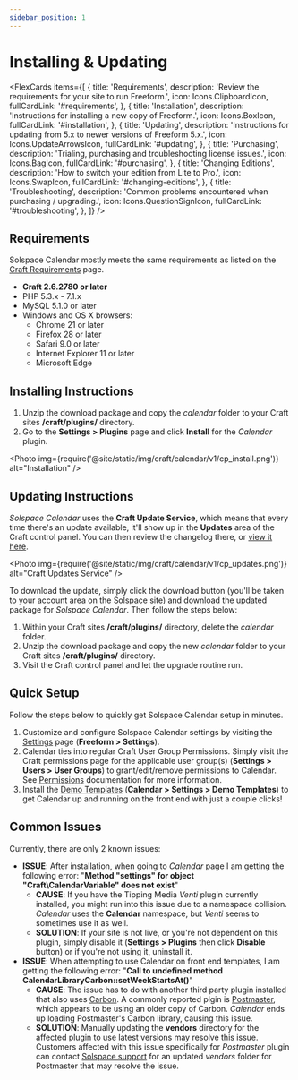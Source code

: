 ```yaml
---
sidebar_position: 1
---
```




# Installing & Updating

<FlexCards
  items={[
    {
      title: 'Requirements',
      description: 'Review the requirements for your site to run Freeform.',
      icon: Icons.ClipboardIcon,
      fullCardLink: '#requirements',
    },
    {
      title: 'Installation',
      description: 'Instructions for installing a new copy of Freeform.',
      icon: Icons.BoxIcon,
      fullCardLink: '#installation',
    },
    {
      title: 'Updating',
      description:
        'Instructions for updating from 5.x to newer versions of Freeform 5.x.',
      icon: Icons.UpdateArrowsIcon,
      fullCardLink: '#updating',
    },
    {
      title: 'Purchasing',
      description: 'Trialing, purchasing and troubleshooting license issues.',
      icon: Icons.BagIcon,
      fullCardLink: '#purchasing',
    },
    {
      title: 'Changing Editions',
      description: 'How to switch your edition from Lite to Pro.',
      icon: Icons.SwapIcon,
      fullCardLink: '#changing-editions',
    },
    {
      title: 'Troubleshooting',
      description: 'Common problems encountered when purchasing / upgrading.',
      icon: Icons.QuestionSignIcon,
      fullCardLink: '#troubleshooting',
    },
  ]}
/>

## Requirements

Solspace Calendar mostly meets the same requirements as listed on the [Craft Requirements](https://craftcms.com/docs/requirements) page.

- **Craft 2.6.2780 or later**
- PHP 5.3.x - 7.1.x
- MySQL 5.1.0 or later
- Windows and OS X browsers:
  - Chrome 21 or later
  - Firefox 28 or later
  - Safari 9.0 or later
  - Internet Explorer 11 or later
  - Microsoft Edge

## Installing Instructions

1. Unzip the download package and copy the _calendar_ folder to your Craft sites **/craft/plugins/** directory.
2. Go to the **Settings > Plugins** page and click **Install** for the _Calendar_ plugin.

<Photo
  img={require('@site/static/img/craft/calendar/v1/cp_install.png')}
  alt="Installation"
/>

## Updating Instructions

_Solspace Calendar_ uses the **Craft Update Service**, which means that every time there's an update available, it'll show up in the **Updates** area of the Craft control panel. You can then review the changelog there, or [view it here](./changelog.mdx).

<Photo
  img={require('@site/static/img/craft/calendar/v1/cp_updates.png')}
  alt="Craft Updates Service"
/>

To download the update, simply click the download button (you'll be taken to your account area on the Solspace site) and download the updated package for _Solspace Calendar_. Then follow the steps below:

1. Within your Craft sites **/craft/plugins/** directory, delete the _calendar_ folder.
2. Unzip the download package and copy the new _calendar_ folder to your Craft sites **/craft/plugins/** directory.
3. Visit the Craft control panel and let the upgrade routine run.

## Quick Setup

Follow the steps below to quickly get Solspace Calendar setup in minutes.

1. Customize and configure Solspace Calendar settings by visiting the [Settings](../configuration/settings.mdx) page (**Freeform > Settings**).
2. Calendar ties into regular Craft User Group Permissions. Simply visit the Craft permissions page for the applicable user group(s) (**Settings > Users > User Groups**) to grant/edit/remove permissions to Calendar. See [Permissions](../configuration/permissions.mdx) documentation for more information.
3. Install the [Demo Templates](../configuration/demo-templates.mdx) (**Calendar > Settings > Demo Templates**) to get Calendar up and running on the front end with just a couple clicks!

## Common Issues

Currently, there are only 2 known issues:

- **ISSUE**: After installation, when going to _Calendar_ page I am getting the following error: "**Method "settings" for object "Craft\CalendarVariable" does not exist**"
  - **CAUSE**: If you have the Tipping Media _Venti_ plugin currently installed, you might run into this issue due to a namespace collision. _Calendar_ uses the **Calendar** namespace, but _Venti_ seems to sometimes use it as well.
  - **SOLUTION**: If your site is not live, or you're not dependent on this plugin, simply disable it (**Settings > Plugins** then click **Disable** button) or if you're not using it, uninstall it.
- **ISSUE**: When attempting to use Calendar on front end templates, I am getting the following error: "**Call to undefined method CalendarLibraryCarbon::setWeekStartsAt()**"
  - **CAUSE**: The issue has to do with another third party plugin installed that also uses [Carbon](http://carbon.nesbot.com/). A commonly reported plgin is [Postmaster](https://github.com/objectivehtml/Postmaster-for-Craft-CMS), which appears to be using an older copy of Carbon. _Calendar_ ends up loading Postmaster's Carbon library, causing this issue.
  - **SOLUTION**: Manually updating the **vendors** directory for the affected plugin to use latest versions may resolve this issue. Customers affected with this issue specifically for _Postmaster_ plugin can contact [Solspace support](https://solspace.com/craft/support/calendar) for an updated _vendors_ folder for Postmaster that may resolve the issue.
